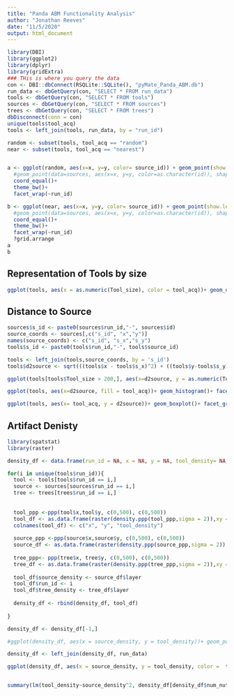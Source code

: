 ```yaml
---
title: "Panda ABM Functionality Analysis"
author: "Jonathan Reeves"
date: "11/5/2020"
output: html_document
---
```


```r
library(DBI)
library(ggplot2)
library(dplyr)
library(gridExtra)
### THis is where you query the data
con <- DBI::dbConnect(RSQLite::SQLite(), "pyMate_Panda_ABM.db")
run_data <- dbGetQuery(con, "SELECT * FROM run_data")
tools <- dbGetQuery(con, "SELECT * FROM tools")
sources <- dbGetQuery(con, "SELECT * FROM sources")
trees <- dbGetQuery(con, "SELECT * FROM trees")
dbDisconnect(conn = con)
unique(tools$tool_acq)
tools <- left_join(tools, run_data, by = "run_id")
```


```r

random <- subset(tools, tool_acq == "random")
near <- subset(tools, tool_acq == "nearest")


a <- ggplot(random, aes(x=x, y=y, color= source_id)) + geom_point(show.legend = FALSE) +
  #geom_point(data=sources, aes(x=x, y=y, color=as.character(id)), shape = 5, show.legend = FALSE)+
  coord_equal()+
  theme_bw()+
  facet_wrap(~run_id)

b <- ggplot(near, aes(x=x, y=y, color= source_id)) + geom_point(show.legend = FALSE) +
  #geom_point(data=sources, aes(x=x, y=y, color=as.character(id)), shape = 5, show.legend = FALSE)+
  coord_equal()+
  theme_bw()+
  facet_wrap(~run_id)
  ?grid.arrange
a
b
```

## Representation of Tools by size
```r
ggplot(tools, aes(x = as.numeric(Tool_size), color = tool_acq))+ geom_density()+facet_grid(num_sources~num_nutree)+scale_x_log10()
```

## Distance to Source 

```r
sources$s_id <- paste0(sources$run_id,"-", sources$id)
source_coords <- sources[,c("s_id", "x","y")]
names(source_coords) <- c("s_id", "s_x","s_y")
tools$s_id <- paste0(tools$run_id,"-", tools$source_id)

tools <- left_join(tools,source_coords, by = 's_id')
tools$d2source <- sqrt(((tools$x - tools$s_x)^2) + ((tools$y-tools$s_y)^2))

ggplot(tools[tools$Tool_size > 200,], aes(x=d2source, y = as.numeric(Tool_size), color = tool_acq))+ geom_point()+ facet_grid(num_sources~num_nutree)
```

```r
ggplot(tools, aes(x=d2source, fill = tool_acq))+ geom_histogram()+ facet_grid(num_sources~num_nutree)
```

```r
ggplot(tools, aes(x= tool_acq, y = d2source))+ geom_boxplot()+ facet_grid(num_sources~num_nutree)
```



## Artifact Denisty

```r
library(spatstat)
library(raster)

density_df <- data.frame(run_id = NA, x = NA, y = NA, tool_density= NA, source_density=NA, tree_density=NA)

for(i in unique(tools$run_id)){
  tool <- tools[tools$run_id == i,]
  source <- sources[sources$run_id == i,]
  tree <- trees[trees$run_id == i,]
  
  
  tool_ppp <-ppp(tool$x,tool$y, c(0,500), c(0,500))
  tool_df <- as.data.frame(raster(density.ppp(tool_ppp,sigma = 2)),xy =TRUE)
  colnames(tool_df) <- c("x", "y", "tool_density")
  
  source_ppp <-ppp(source$x,source$y, c(0,500), c(0,500))
  source_df <- as.data.frame(raster(density.ppp(source_ppp,sigma = 2)),xy = TRUE)
  
  tree_ppp<- ppp(tree$x, tree$y, c(0,500), c(0,500))
  tree_df <- as.data.frame(raster(density.ppp(tree_ppp,sigma = 2)),xy = TRUE)
  
  tool_df$source_density <- source_df$layer
  tool_df$run_id <- i
  tool_df$tree_density <- tree_df$layer
  
  density_df <- rbind(density_df, tool_df)
  
}

density_df <- density_df[-1,]

#ggplot(density_df, aes(x = source_density, y = tool_density))+ geom_point()+facet_wrap(~run_id)
```


```r

density_df <- left_join(density_df, run_data)

ggplot(density_df, aes(x = source_density, y = tool_density, color =  tool_acq))+ geom_point()+facet_grid(num_sources~num_nutree)


summary(lm(tool_density~source_density^2, density_df[density_df$num_nutree== 10 & density_df$num_sources == 30,]))
```
